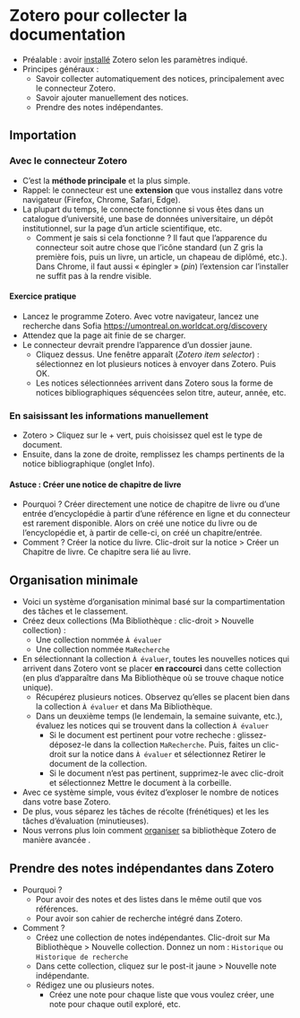 # Zotero pour collecter la documentation {#sec-zoterocollecter}

-   Préalable : avoir [installé](#sec-zoteroinstaller) Zotero selon les paramètres indiqué.
-   Principes généraux :
    -   Savoir collecter automatiquement des notices, principalement avec le connecteur Zotero.
    -   Savoir ajouter manuellement des notices.
    -   Prendre des notes indépendantes.

## Importation

### Avec le connecteur Zotero

-   C'est la **méthode principale** et la plus simple.
-   Rappel: le connecteur est une **extension** que vous installez dans votre navigateur (Firefox, Chrome, Safari, Edge).
-   La plupart du temps, le connecte fonctionne si vous êtes dans un catalogue d'université, une base de données universitaire, un dépôt institutionnel, sur la page d'un article scientifique, etc.
    -   Comment je sais si cela fonctionne ? Il faut que l'apparence du connecteur soit autre chose que l'icône standard (un Z gris la première fois, puis un livre, un article, un chapeau de diplômé, etc.). Dans Chrome, il faut aussi « épingler » (*pin*) l'extension car l'installer ne suffit pas à la rendre visible.

#### Exercice pratique

-   Lancez le programme Zotero. Avec votre navigateur, lancez une recherche dans Sofia <https://umontreal.on.worldcat.org/discovery>
-   Attendez que la page ait finie de se charger.
-   Le connecteur devrait prendre l'apparence d'un dossier jaune.
    -   Cliquez dessus. Une fenêtre apparaît (*Zotero item selector*) : sélectionnez en lot plusieurs notices à envoyer dans Zotero. Puis OK.
    -   Les notices sélectionnées arrivent dans Zotero sous la forme de notices bibliographiques séquencées selon titre, auteur, année, etc.

### En saisissant les informations manuellement

-   Zotero \> Cliquez sur le + vert, puis choisissez quel est le type de document.
-   Ensuite, dans la zone de droite, remplissez les champs pertinents de la notice bibliographique (onglet Info).

#### Astuce : Créer une notice de chapitre de livre

-   Pourquoi ? Créer directement une notice de chapitre de livre ou d'une entrée d'encyclopédie à partir d'une référence en ligne et du connecteur est rarement disponible. Alors on créé une notice du livre ou de l'encyclopédie et, à partir de celle-ci, on créé un chapitre/entrée.
-   Comment ? Créer la notice du livre. Clic-droit sur la notice \> Créer un Chapitre de livre. Ce chapitre sera lié au livre.


## Organisation minimale

-   Voici un système d'organisation minimal basé sur la compartimentation des tâches et le classement.
-   Créez deux collections (Ma Bibliothèque : clic-droit \> Nouvelle collection) :
    -   Une collection nommée `À évaluer`
    -   Une collection nommée `MaRecherche`
-   En sélectionnant la collection `À évaluer`, toutes les nouvelles notices qui arrivent dans Zotero vont se placer **en raccourci** dans cette collection (en plus d'apparaître dans Ma Bibliothèque où se trouve chaque notice unique).
    -   Récupérez plusieurs notices. Observez qu'elles se placent bien dans la collection `À évaluer` et dans Ma Bibliothèque.
    -   Dans un deuxième temps (le lendemain, la semaine suivante, etc.), évaluez les notices qui se trouvent dans la collection `À évaluer`
        -   Si le document est pertinent pour votre recheche : glissez-déposez-le dans la collection `MaRecherche`. Puis, faites un clic-droit sur la notice dans `À évaluer` et sélectionnez Retirer le document de la collection.
        -   Si le document n'est pas pertinent, supprimez-le avec clic-droit et sélectionnez Mettre le document à la corbeille.
-   Avec ce système simple, vous évitez d'exploser le nombre de notices dans votre base Zotero.
-   De plus, vous séparez les tâches de récolte (frénétiques) et les les tâches d'évaluation (minutieuses).
-   Nous verrons plus loin comment [organiser](#sec-zoteroorganiser) sa bibliothèque Zotero de manière avancée .

## Prendre des notes indépendantes dans Zotero

-   Pourquoi ?
    -   Pour avoir des notes et des listes dans le même outil que vos références.
    -   Pour avoir son cahier de recherche intégré dans Zotero.
-   Comment ?
    -   Créez une collection de notes indépendantes. Clic-droit sur Ma Bibliothèque \> Nouvelle collection. Donnez un nom : `Historique` ou `Historique de recherche`
    -   Dans cette collection, cliquez sur le post-it jaune \> Nouvelle note indépendante.
    -   Rédigez une ou plusieurs notes.
        -   Créez une note pour chaque liste que vous voulez créer, une note pour chaque outil exploré, etc.
